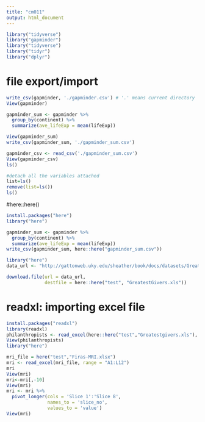 ```yaml
---
title: "cm011"
output: html_document
---
```


```r
library("tidyverse")
library("gapminder")
library("tidyverse")
library("tidyr")
library("dplyr")
```

# file export/import
```r
write_csv(gapminder, './gapminder.csv') # '.' means current directory
View(gapminder)

gapminder_sum <- gapminder %>%
  group_by(continent) %>%
  summarize(ave_lifeExp = mean(lifeExp))

View(gapminder_sum)
write_csv(gapminder_sum, './gapminder_sum.csv')

gapminder_csv <- read_csv('./gapminder_sum.csv') 
View(gapminder_csv)
ls()

#detach all the variables attached
list=ls()
remove(list=ls())
ls()

```

#here::here()
```r
install.packages("here")
library("here")

gapminder_sum <- gapminder %>%
  group_by(continent) %>%
  summarize(ave_lifeExp = mean(lifeExp))
write_csv(gapminder_sum, here::here("gapminder_sum.csv"))

library("here")
data_url <- "http://gattonweb.uky.edu/sheather/book/docs/datasets/GreatestGivers.xls"

download.file(url = data_url,
              destfile = here::here("test", "GreatestGivers.xls"))


```

# readxl: importing excel file
```r
install.packages("readxl")
library(readxl)
philanthropists <- read_excel(here::here("test","Greatestgivers.xls"), trim_ws = TRUE)
View(philanthropists)
library("here")

mri_file = here("test","Firas-MRI.xlsx")
mri <- read_excel(mri_file, range = "A1:L12")
mri
View(mri)
mri<-mri[,-10]
View(mri)
mri <- mri %>%
  pivot_longer(cols = 'Slice 1':'Slice 8',
               names_to = 'slice_no',
               values_to = 'value')
View(mri)
```


